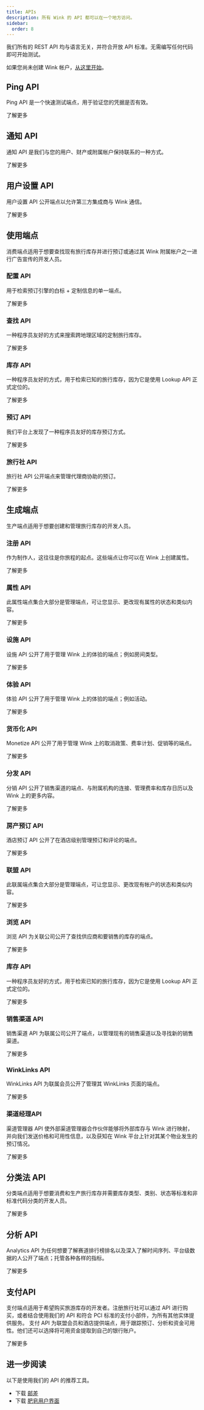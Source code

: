 ```yaml
---
title: APIs
description: 所有 Wink 的 API 都可以在一个地方访问。
sidebar:
  order: 8
---
```


我们所有的 REST API 均与语言无关，并符合开放 API 标准。无需编写任何代码即可开始测试。

如果您尚未创建 Wink 帐户，[从这里开始](/user/register)。

## Ping API

Ping API 是一个快速测试端点，用于验证您的凭据是否有效。

<LinkButton href="https://docs.wink.travel/ping" variant="secondary" icon="external" target="_blank">
  了解更多
</LinkButton>


## 通知 API

通知 API 是我们与您的用户、财产或附属帐户保持联系的一种方式。

<LinkButton href="https://docs.wink.travel/notifications" variant="secondary" icon="external" target="_blank">
  了解更多
</LinkButton>


## 用户设置 API

用户设置 API 公开端点以允许第三方集成商与 Wink 通信。

<LinkButton href="https://docs.wink.travel/user-settings" variant="secondary" icon="external" target="_blank">
  了解更多
</LinkButton>


## 使用端点

消费端点适用于想要查找现有旅行库存并进行预订或通过其 Wink 附属帐户之一进行广告宣传的开发人员。

### 配置 API

用于检索预订引擎的白标 + 定制信息的单一端点。

<LinkButton href="https://docs.wink.travel/engine-client" variant="secondary" icon="external" target="_blank">
  了解更多
</LinkButton>


### 查找 API

一种程序员友好的方式来搜索跨地理区域的定制旅行库存。

<LinkButton href="https://docs.wink.travel/lookup" variant="secondary" icon="external" target="_blank">
  了解更多
</LinkButton>


### 库存 API

一种程序员友好的方式，用于检索已知的旅行库存，因为它是使用 Lookup API 正式定位的。

<LinkButton href="https://docs.wink.travel/inventory" variant="secondary" icon="external" target="_blank">
  了解更多
</LinkButton>


### 预订 API

我们平台上发现了一种程序员友好的库存预订方式。

<LinkButton href="https://docs.wink.travel/booking" variant="secondary" icon="external" target="_blank">
  了解更多
</LinkButton>


### 旅行社 API

旅行社 API 公开端点来管理代理商协助的预订。

<LinkButton href="https://docs.wink.travel/travel-agent" variant="secondary" icon="external" target="_blank">
  了解更多
</LinkButton>


## 生成端点

生产端点适用于想要创建和管理旅行库存的开发人员。

### 注册 API

作为制作人，这往往是你旅程的起点。这些端点让你可以在 Wink 上创建属性。

<LinkButton href="https://docs.wink.travel/extranet/property/register" variant="secondary" icon="external" target="_blank">
  了解更多
</LinkButton>


### 属性 API

此属性端点集合大部分是管理端点，可让您显示、更改现有属性的状态和类似内容。

<LinkButton href="https://docs.wink.travel/extranet/property" variant="secondary" icon="external" target="_blank">
  了解更多
</LinkButton>


### 设施 API

设施 API 公开了用于管理 Wink 上的体验的端点；例如房间类型。

<LinkButton href="https://docs.wink.travel/extranet/facilities" variant="secondary" icon="external" target="_blank">
  了解更多
</LinkButton>


### 体验 API

体验 API 公开了用于管理 Wink 上的体验的端点；例如活动。

<LinkButton href="https://docs.wink.travel/extranet/experiences" variant="secondary" icon="external" target="_blank">
  了解更多
</LinkButton>


### 货币化 API

Monetize API 公开了用于管理 Wink 上的取消政策、费率计划、促销等的端点。

<LinkButton href="https://docs.wink.travel/extranet/monetize" variant="secondary" icon="external" target="_blank">
  了解更多
</LinkButton>


### 分发 API

分销 API 公开了销售渠道的端点、与附属机构的连接、管理费率和库存日历以及 Wink 上的更多内容。

<LinkButton href="https://docs.wink.travel/extranet/distribution" variant="secondary" icon="external" target="_blank">
  了解更多
</LinkButton>


### 房产预订 API

酒店预订 API 公开了在酒店级别管理预订和评论的端点。

<LinkButton href="https://docs.wink.travel/extranet/booking" variant="secondary" icon="external" target="_blank">
  了解更多
</LinkButton>


### 联盟 API

此联属端点集合大部分是管理端点，可让您显示、更改现有帐户的状态和类似内容。

<LinkButton href="https://docs.wink.travel/affiliate" variant="secondary" icon="external" target="_blank">
  了解更多
</LinkButton>


### 浏览 API

浏览 API 为关联公司公开了查找供应商和要销售的库存的端点。

<LinkButton href="https://docs.wink.travel/affiliate/browse" variant="secondary" icon="external" target="_blank">
  了解更多
</LinkButton>


### 库存 API

一种程序员友好的方式，用于检索已知的旅行库存，因为它是使用 Lookup API 正式定位的。

<LinkButton href="https://docs.wink.travel/affiliate/inventory" variant="secondary" icon="external" target="_blank">
  了解更多
</LinkButton>


### 销售渠道 API

销售渠道 API 为联属公司公开了端点，以管理现有的销售渠道以及寻找新的销售渠道。

<LinkButton href="https://docs.wink.travel/affiliate/sales-channel" variant="secondary" icon="external" target="_blank">
  了解更多
</LinkButton>


### WinkLinks API

WinkLinks API 为联属会员公开了管理其 WinkLinks 页面的端点。

<LinkButton href="https://docs.wink.travel/affiliate/winklinks" variant="secondary" icon="external" target="_blank">
  了解更多
</LinkButton>


### 渠道经理API

渠道管理器 API 使外部渠道管理器合作伙伴能够将外部库存与 Wink 进行映射，并向我们发送价格和可用性信息，以及获知在 Wink 平台上针对其某个物业发生的预订情况。

<LinkButton href="https://docs.wink.travel/channel-manager" variant="secondary" icon="external" target="_blank">
  了解更多
</LinkButton>


## 分类法 API

分类端点适用于想要消费和生产旅行库存并需要库存类型、类别、状态等标准和非标准代码分类的开发人员。

<LinkButton href="https://docs.wink.travel/reference" variant="secondary" icon="external" target="_blank">
  了解更多
</LinkButton>


## 分析 API

Analytics API 为任何想要了解赛道排行榜排名以及深入了解时间序列、平台级数据的人公开了端点；托管各种各样的指标。

<LinkButton href="https://docs.wink.travel/analytics" variant="secondary" icon="external" target="_blank">
  了解更多
</LinkButton>


## 支付API

支付端点适用于希望购买旅游库存的开发者。注册旅行社可以通过 API 进行购买，或者结合使用我们的 API 和符合 PCI 标准的支付小部件，为所有其他实体提供服务。
支付 API 为联盟会员和酒店提供端点，用于跟踪预订、分析和资金可用性。他们还可以选择将可用资金提取到自己的银行账户。

<LinkButton href="https://docs.wink.travel/payment" variant="secondary" icon="external" target="_blank">
  了解更多
</LinkButton>


## 进一步阅读

以下是使用我们的 API 的推荐工具。

* 下载 [邮差](https://www.postman.com)
* 下载 [肥皂用户界面](https://www.soapui.org)

